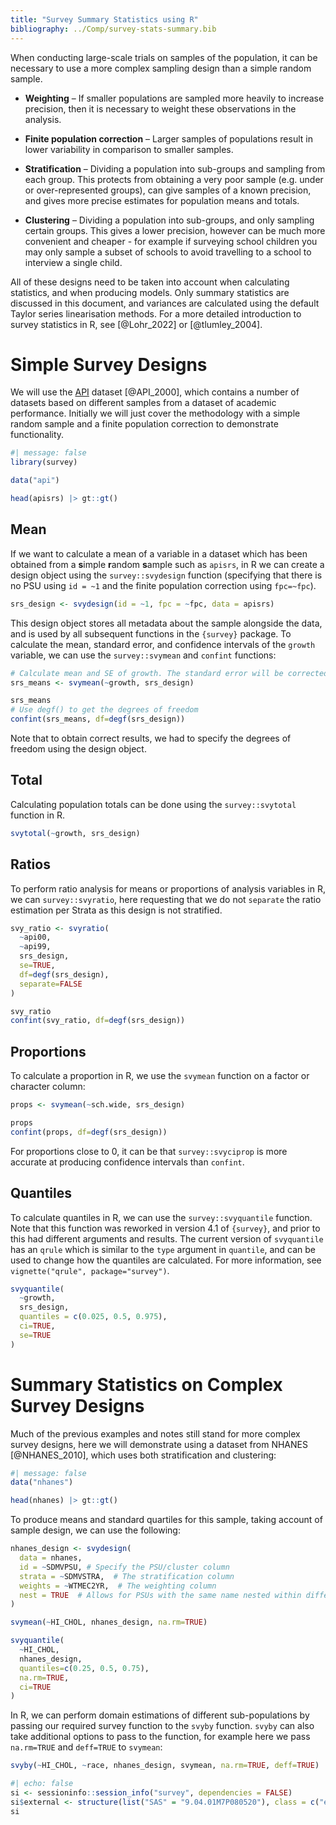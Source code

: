 ```yaml
---
title: "Survey Summary Statistics using R"
bibliography: ../Comp/survey-stats-summary.bib
---
```


When conducting large-scale trials on samples of the population, it can be necessary to use a more complex sampling design than a simple random sample.

-   **Weighting** – If smaller populations are sampled more heavily to increase precision, then it is necessary to weight these observations in the analysis.

-   **Finite population correction** – Larger samples of populations result in lower variability in comparison to smaller samples.

-   **Stratification** – Dividing a population into sub-groups and sampling from each group. This protects from obtaining a very poor sample (e.g. under or over-represented groups), can give samples of a known precision, and gives more precise estimates for population means and totals.

-   **Clustering** – Dividing a population into sub-groups, and only sampling certain groups. This gives a lower precision, however can be much more convenient and cheaper - for example if surveying school children you may only sample a subset of schools to avoid travelling to a school to interview a single child.

All of these designs need to be taken into account when calculating statistics, and when producing models. Only summary statistics are discussed in this document, and variances are calculated using the default Taylor series linearisation methods. For a more detailed introduction to survey statistics in R, see [@Lohr_2022] or [@tlumley_2004].

# Simple Survey Designs

We will use the [API]((https://r-survey.r-forge.r-project.org/survey/html/api.html)) dataset [@API_2000], which contains a number of datasets based on different samples from a dataset of academic performance. Initially we will just cover the methodology with a simple random sample and a finite population correction to demonstrate functionality.

```r
#| message: false
library(survey)

data("api")

head(apisrs) |> gt::gt()
```

## Mean

If we want to calculate a mean of a variable in a dataset which has been obtained from a **s**imple **r**andom **s**ample such as `apisrs`, in R we can create a design object using the `survey::svydesign` function (specifying that there is no PSU using `id = ~1` and the finite population correction using `fpc=~fpc`).

```r
srs_design <- svydesign(id = ~1, fpc = ~fpc, data = apisrs)
```

This design object stores all metadata about the sample alongside the data, and is used by all subsequent functions in the `{survey}` package. To calculate the mean, standard error, and confidence intervals of the `growth` variable, we can use the `survey::svymean` and `confint` functions:

```r
# Calculate mean and SE of growth. The standard error will be corrected by the finite population correction specified in the design
srs_means <- svymean(~growth, srs_design)

srs_means
# Use degf() to get the degrees of freedom
confint(srs_means, df=degf(srs_design))
```

Note that to obtain correct results, we had to specify the degrees of freedom using the design object.

## Total

Calculating population totals can be done using the `survey::svytotal` function in R.

```r
svytotal(~growth, srs_design)
```

## Ratios

To perform ratio analysis for means or proportions of analysis variables in R, we can `survey::svyratio`, here requesting that we do not `separate` the ratio estimation per Strata as this design is not stratified.

```r
svy_ratio <- svyratio(
  ~api00,
  ~api99,
  srs_design,
  se=TRUE,
  df=degf(srs_design),
  separate=FALSE
)

svy_ratio
confint(svy_ratio, df=degf(srs_design))
```

## Proportions

To calculate a proportion in R, we use the `svymean` function on a factor or character column:

```r
props <- svymean(~sch.wide, srs_design)

props
confint(props, df=degf(srs_design))
```

For proportions close to 0, it can be that `survey::svyciprop` is more accurate at producing confidence intervals than `confint`.

## Quantiles

To calculate quantiles in R, we can use the `survey::svyquantile` function. Note that this function was reworked in version 4.1 of `{survey}`, and prior to this had different arguments and results. The current version of `svyquantile` has an `qrule` which is similar to the `type` argument in `quantile`, and can be used to change how the quantiles are calculated. For more information, see `vignette("qrule", package="survey")`.

```r
svyquantile(
  ~growth,
  srs_design,
  quantiles = c(0.025, 0.5, 0.975),
  ci=TRUE,
  se=TRUE
)
```

# Summary Statistics on Complex Survey Designs

Much of the previous examples and notes still stand for more complex survey designs, here we will demonstrate using a dataset from NHANES [@NHANES_2010], which uses both stratification and clustering:

```r
#| message: false
data("nhanes")

head(nhanes) |> gt::gt()
```

To produce means and standard quartiles for this sample, taking account of sample design, we can use the following:

```r
nhanes_design <- svydesign(
  data = nhanes,
  id = ~SDMVPSU, # Specify the PSU/cluster column
  strata = ~SDMVSTRA,  # The stratification column
  weights = ~WTMEC2YR,  # The weighting column
  nest = TRUE  # Allows for PSUs with the same name nested within different strata
)

svymean(~HI_CHOL, nhanes_design, na.rm=TRUE)

svyquantile(
  ~HI_CHOL,
  nhanes_design,
  quantiles=c(0.25, 0.5, 0.75),
  na.rm=TRUE,
  ci=TRUE
)
```

In R, we can perform domain estimations of different sub-populations by passing our required survey function to the `svyby` function. `svyby` can also take additional options to pass to the function, for example here we pass `na.rm=TRUE` and `deff=TRUE` to `svymean`:

```r
svyby(~HI_CHOL, ~race, nhanes_design, svymean, na.rm=TRUE, deff=TRUE)
```

::: {.callout-note collapse="true" title="Session Info"}
```r
#| echo: false
si <- sessioninfo::session_info("survey", dependencies = FALSE)
si$external <- structure(list("SAS" = "9.04.01M7P080520"), class = c("external_info", "list"))
si
```
:::
